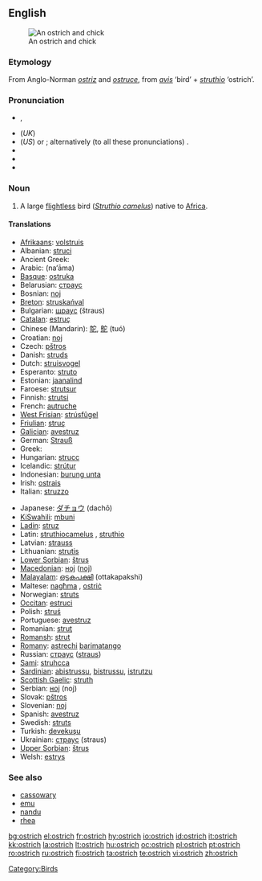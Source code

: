 ==English==
{{wikipedia}}
[[Image:Ostrich and chick.jpg|thumb|An ostrich and chick]]

===Etymology===
From Anglo-Norman ''[[ostriz]]'' and {{OF.}} ''[[ostruce]]'', from {{L.}} ''[[avis]]'' ‘bird’ + ''[[struthio]]'' ‘ostrich’.

===Pronunciation===
* {{enPR|ŏs'trĭch}}, {{enPR|ôs'trĭch}}
* (''UK'') {{IPA|/'ɒs.trɪʧ/}}
* (''US'') {{IPA|/'ɑs.trɪʧ/}} or {{IPA|/'ɔs.trɪʧ/}}; alternatively (to all these pronunciations) {{IPA|/-strɪʤ/}}.
* {{audio|en-us-ostrich.ogg|Audio (US)}}
* {{audio|en-us-ostrich.ogg|Audio (US) (2)}}
* {{SAMPA|/"QstrItS/}}

===Noun===
{{en-noun|es}}

# A large [[flightless]] bird (''[[Struthio camelus]]'') native to [[Africa]].

====Translations====
{{trans-top|large flightless bird}}
* [[Afrikaans]]: [[volstruis]]
* Albanian: [[struci]]
* Ancient Greek: {{tø|grc|στρουθοκάμηλος|tr=strouthokamēlos|sc=polytonic}}
* Arabic: {{Arab|[[نعامة]]}} (na‘āma)
* [[Basque]]: [[ostruka]]
* Belarusian: [[страус]]
* Bosnian: [[noj]] {{m}}
* [[Breton]]: [[struskańval]]
* Bulgarian: [[щраус]] (štraus)
* [[Catalan]]: [[estruç]] {{m}}
* Chinese (Mandarin): [[鸵]], [[鴕]] (tuó)
* Croatian: [[noj]]
* Czech: [[pštros]]
* Danish: [[struds]]
* Dutch: [[struisvogel]] {{m}}
* Esperanto: [[struto]]
* Estonian: [[jaanalind]]
* Faroese: [[strutsur]]
* Finnish: [[strutsi]]
* French: [[autruche]] {{f}}
* [[West Frisian]]: [[strúsfûgel]]
* [[Friulian]]: [[struç]]
* [[Galician]]: [[avestruz]]
* German: [[Strauß]] {{m}}
* Greek: {{t+|el|στρουθοκάμηλος|tr=struthokamilos|sc=Grek}}
* Hungarian: [[strucc]]
* Icelandic: [[strútur]]
* Indonesian: [[burung unta]]
* Irish: [[ostrais]]
* Italian: [[struzzo]] {{m}}
{{trans-mid}}
* Japanese: [[ダチョウ]] (dachō)
* [[KiSwahili]]: [[mbuni]]
* [[Ladin]]: [[struz]]
* Latin: [[struthiocamelus]] {{m}}, [[struthio]] {{m}}
* Latvian: [[strauss]]
* Lithuanian: [[strutis]]
* [[Lower Sorbian]]: [[štrus]]
* [[Macedonian]]: [[ноj]] ([[noj]])
* [[Malayalam]]: [[ഒട്ടകപക്ഷി]] (ottakapakshi)
* Maltese: [[nagħma]] {{f}}, [[ostriċ]]
* Norwegian: [[struts]] {{m}}
* [[Occitan]]: [[estruci]]
* Polish: [[struś]] {{m}}
* Portuguese: [[avestruz]]
* Romanian: [[struţ]]
* [[Romansh]]: [[strut]]
* [[Romany]]: [[astrechi]] {{m}} [[barimatango]] {{m}}
* Russian: [[страус]] ([[straus]]) '' ''
* [[Sami]]: [[struhcca]]
* [[Sardinian]]: [[abistrussu]], [[bistrussu]], [[istrutzu]]
* [[Scottish Gaelic]]: [[struth]]
* Serbian: [[ноj]] (noj)
* Slovak: [[pštros]]
* Slovenian: [[noj]] {{m}}
* Spanish: [[avestruz]] {{m}}
* Swedish: [[struts]]
* Turkish: [[devekuşu]]
* Ukrainian: [[страус]] (straus)
* [[Upper Sorbian]]: [[štrus]]
* Welsh: [[estrys]]
{{trans-bottom}}

===See also===
* [[cassowary]]
* [[emu]]
* [[nandu]]
* [[rhea]]

[[Category:Birds]]

[[bg:ostrich]]
[[el:ostrich]]
[[fr:ostrich]]
[[hy:ostrich]]
[[io:ostrich]]
[[id:ostrich]]
[[it:ostrich]]
[[kk:ostrich]]
[[la:ostrich]]
[[lt:ostrich]]
[[hu:ostrich]]
[[oc:ostrich]]
[[pl:ostrich]]
[[pt:ostrich]]
[[ro:ostrich]]
[[ru:ostrich]]
[[fi:ostrich]]
[[ta:ostrich]]
[[te:ostrich]]
[[vi:ostrich]]
[[zh:ostrich]]